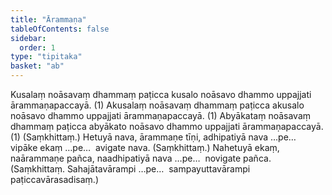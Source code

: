 ```yaml
---
title: "Ārammaṇa"
tableOfContents: false
sidebar:
  order: 1
type: "tipitaka"
basket: "ab"
---
```



<DynamicBreadcrumb />

<Division number="3">

<Paragraph number="1232">
Kusalaṃ noāsavaṃ dhammaṃ paṭicca kusalo noāsavo dhammo uppajjati ārammaṇapaccayā. (1)
</Paragraph>

<Paragraph number="1233">
Akusalaṃ noāsavaṃ dhammaṃ paṭicca akusalo noāsavo dhammo uppajjati ārammaṇapaccayā. (1)
</Paragraph>

<Paragraph number="1234">
Abyākataṃ noāsavaṃ dhammaṃ paṭicca abyākato noāsavo dhammo uppajjati ārammaṇapaccayā. (1) (Saṃkhittaṃ.)
</Paragraph>

</Division>
<Division number="4">

<Paragraph number="1235">
Hetuyā nava, ārammaṇe tīṇi, adhipatiyā nava …pe…  vipāke ekaṃ …pe…  avigate nava. (Saṃkhittaṃ.)
</Paragraph>

<Paragraph number="1236">
Nahetuyā ekaṃ, naārammaṇe pañca, naadhipatiyā nava …pe…  novigate pañca. (Saṃkhittaṃ. Sahajātavārampi …pe…  sampayuttavārampi paṭiccavārasadisaṃ.)
</Paragraph>
</Division>